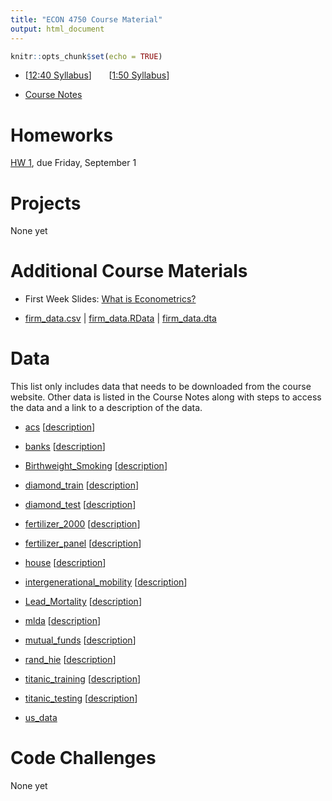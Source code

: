 ```yaml
---
title: "ECON 4750 Course Material"
output: html_document
---
```


```r
knitr::opts_chunk$set(echo = TRUE)
```

- [[12:40 Syllabus](syllabus4750_1240.pdf)] &nbsp; &nbsp; &nbsp; [[1:50 Syllabus](syllabus4750_150.pdf)]

- [Course Notes](https://bcallaway11.github.io/econ_4750_notes/)

# Homeworks

[HW 1](hw1.html), due Friday, September 1

# Projects

None yet

# Additional Course Materials

- First Week Slides: [What is Econometrics?](l1.html)

- [firm_data.csv](firm_data.csv) | [firm_data.RData](firm_data.RData) | [firm_data.dta](firm_data.dta)


# Data

This list only includes data that needs to be downloaded from the course website.  Other data is listed in the Course Notes along with steps to access the data and a link to a description of the data.

- [acs](data/acs.RData) [[description](data/acs_description.txt)]

- [banks](data/banks.RData) [[description](data/banks_description.txt)]

- [Birthweight_Smoking](data/birthweight_smoking.dta) [[description](https://www.princeton.edu/~mwatson/Stock-Watson_3u/Students/EE_Datasets/Birthweight_Smoking_Description.pdf)]

- [diamond_train](data/diamond_train.RData) [[description](https://www.kaggle.com/shivam2503/diamonds/)]

- [diamond_test](data/diamond_test.RData) [[description](https://www.kaggle.com/shivam2503/diamonds/)]

- [fertilizer_2000](data/fertilizer_2000.RData) [[description](data/fertilizer_description.txt)]

- [fertilizer_panel](data/fertilizer_panel.RData) [[description](data/fertilizer_description.txt)]

- [house](data/house.RData) [[description](data/house_description.txt)]

- [intergenerational_mobility](data/intergenerational_mobility.RData) [[description](data/intergenerational_mobility_description.txt)]

- [Lead_Mortality](data/Lead_Mortality.RData) [[description](http://www.princeton.edu/~mwatson/Stock-Watson_3u/Students/EE_Datasets/Lead_Mortality_Description.pdf)]

- [mlda](data/mlda.RData) [[description](data/mlda_description.txt)]

- [mutual_funds](data/mutual_funds.RData) [[description](data/mutual_funds_description.txt)]

- [rand_hie](data/rand_hie.RData) [[description](data/rand_hie_description.txt)]

- [titanic_training](data/titanic_training.csv) [[description](https://www.kaggle.com/c/titanic/data)]

- [titanic_testing](data/titanic_testing.csv) [[description](https://www.kaggle.com/c/titanic/data)]

- [us_data](data/us_data.RData)

# Code Challenges

None yet
